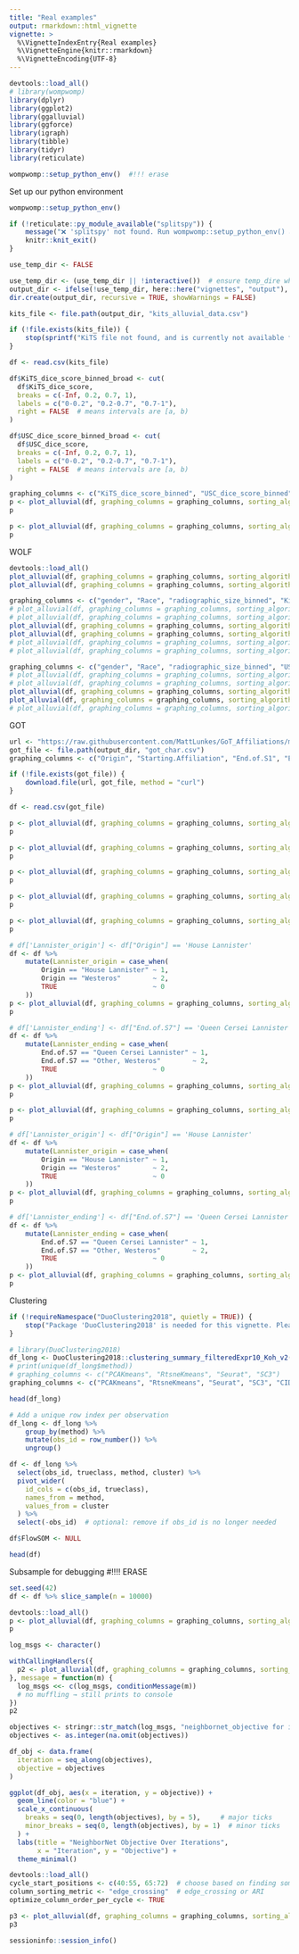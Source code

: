 ```yaml
---
title: "Real examples"
output: rmarkdown::html_vignette
vignette: >
  %\VignetteIndexEntry{Real examples}
  %\VignetteEngine{knitr::rmarkdown}
  %\VignetteEncoding{UTF-8}
---
```


```r
devtools::load_all()
# library(wompwomp)
library(dplyr)
library(ggplot2)
library(ggalluvial)
library(ggforce)
library(igraph)
library(tibble)
library(tidyr)
library(reticulate)

wompwomp::setup_python_env()  #!!! erase
```

Set up our python environment
```r
wompwomp::setup_python_env()
```

```r
if (!reticulate::py_module_available("splitspy")) {
    message("❌ 'splitspy' not found. Run wompwomp::setup_python_env() and restart R.")
    knitr::knit_exit()
}
```

```r
use_temp_dir <- FALSE

use_temp_dir <- (use_temp_dir || !interactive())  # ensure temp_dire when non-interactive always
output_dir <- ifelse(!use_temp_dir, here::here("vignettes", "output"), file.path(tempdir(), "vignette_output"))
dir.create(output_dir, recursive = TRUE, showWarnings = FALSE)
```

```r
kits_file <- file.path(output_dir, "kits_alluvial_data.csv")

if (!file.exists(kits_file)) {
    stop(sprintf("KiTS file not found, and is currently not available for download. Please place the file in '%s'", kits_file))
}

df <- read.csv(kits_file)

df$KiTS_dice_score_binned_broad <- cut(
  df$KiTS_dice_score,
  breaks = c(-Inf, 0.2, 0.7, 1),
  labels = c("0-0.2", "0.2-0.7", "0.7-1"),
  right = FALSE  # means intervals are [a, b)
)

df$USC_dice_score_binned_broad <- cut(
  df$USC_dice_score,
  breaks = c(-Inf, 0.2, 0.7, 1),
  labels = c("0-0.2", "0.2-0.7", "0.7-1"),
  right = FALSE  # means intervals are [a, b)
)
```

```r
graphing_columns <- c("KiTS_dice_score_binned", "USC_dice_score_binned")
p <- plot_alluvial(df, graphing_columns = graphing_columns, sorting_algorithm = "None", color_bands=TRUE, verbose=TRUE, output_plot_path = file.path(output_dir, "Segmentation_unsorted.pdf"), min_text = 0.01, save_height = 24, save_width = 24)
p
```

```r
p <- plot_alluvial(df, graphing_columns = graphing_columns, sorting_algorithm = "neighbornet", color_bands=TRUE, verbose=TRUE, output_plot_path = file.path(output_dir, "Segmentation_NN.pdf"), min_text = 0.01, save_height = 24, save_width = 24)
p
```

WOLF
```r
devtools::load_all()
plot_alluvial(df, graphing_columns = graphing_columns, sorting_algorithm = "greedy_WOLF", fixed_column = "KiTS_dice_score_binned", color_bands=TRUE, verbose=TRUE, random_initializations=3)
plot_alluvial(df, graphing_columns = graphing_columns, sorting_algorithm = "greedy_WBLF", color_bands=TRUE, verbose=TRUE, random_initializations = 3)
```



```r
graphing_columns <- c("gender", "Race", "radiographic_size_binned", "KiTS_dice_score_binned_broad")
# plot_alluvial(df, graphing_columns = graphing_columns, sorting_algorithm = "None", color_bands=TRUE, output_plot_path = file.path(output_dir, "Segmentation_stratified_KiTS_unsorted.pdf"), min_text = 0.01, save_height = 24, save_width = 24)
# plot_alluvial(df, graphing_columns = graphing_columns, sorting_algorithm = "neighbornet", color_bands=TRUE, output_plot_path = file.path(output_dir, "Segmentation_stratified_KiTS_NN.pdf"), min_text = 0.01, save_height = 24, save_width = 24, optimize_column_order = FALSE)
plot_alluvial(df, graphing_columns = graphing_columns, sorting_algorithm = "None", color_bands=TRUE, output_plot_path = file.path(output_dir, "Segmentation_stratified_KiTS_unsorted_colored_dice.pdf"), min_text = 0.01, save_height = 24, save_width = 24, color_band_list = c("#009E73", "#D55E00", "#56B4E9"), color_band_column = 'KiTS_dice_score_binned_broad', optimize_column_order = FALSE, verbose = TRUE)
plot_alluvial(df, graphing_columns = graphing_columns, sorting_algorithm = "neighbornet", color_bands=TRUE, output_plot_path = file.path(output_dir, "Segmentation_stratified_KiTS_NN_colored_dice.pdf"), color_band_list = c("#009E73", "#56B4E9", "#D55E00"), color_band_column = 'KiTS_dice_score_binned_broad', min_text = 0.01, save_height = 24, save_width = 24, optimize_column_order = FALSE, verbose = TRUE)
# plot_alluvial(df, graphing_columns = graphing_columns, sorting_algorithm = "neighbornet", color_bands=TRUE, output_plot_path = file.path(output_dir, "Segmentation_stratified_KiTS_NN_colored_ethnicity.pdf"), color_band_list = c("#009E73", "#F0E442", "#56B4E9", "#0072B2", "#E69F00", "#D55E00"), color_band_column = 'Race', min_text = 0.01, save_height = 24, save_width = 24, optimize_column_order = FALSE)
# plot_alluvial(df, graphing_columns = graphing_columns, sorting_algorithm = "neighbornet", color_bands=TRUE, output_plot_path = file.path(output_dir, "Segmentation_stratified_KiTS_NN_colored_size.pdf"), color_band_list = c("#009E73", "#D55E00", "green", "#E69F00", "#56B4E9"), color_band_column = 'radiographic_size_binned', min_text = 0.01, save_height = 24, save_width = 24, optimize_column_order = FALSE)
```

```r
graphing_columns <- c("gender", "Race", "radiographic_size_binned", "USC_dice_score_binned_broad")
# plot_alluvial(df, graphing_columns = graphing_columns, sorting_algorithm = "None", color_bands=TRUE, output_plot_path = file.path(output_dir, "Segmentation_stratified_USC_unsorted.pdf"), min_text = 0.01, save_height = 24, save_width = 24)
# plot_alluvial(df, graphing_columns = graphing_columns, sorting_algorithm = "neighbornet", color_bands=TRUE, output_plot_path = file.path(output_dir, "Segmentation_stratified_USC_NN.pdf"), min_text = 0.01, save_height = 24, save_width = 24, optimize_column_order = FALSE)
plot_alluvial(df, graphing_columns = graphing_columns, sorting_algorithm = "None", color_bands=TRUE, output_plot_path = file.path(output_dir, "Segmentation_stratified_USC_unsorted_colored_dice.pdf"), color_band_list = c("#D55E00", "#009E73", "#56B4E9"), color_band_column = 'USC_dice_score_binned_broad', min_text = 0.01, save_height = 24, save_width = 24, optimize_column_order = FALSE, verbose = TRUE)
plot_alluvial(df, graphing_columns = graphing_columns, sorting_algorithm = "neighbornet", color_bands=TRUE, output_plot_path = file.path(output_dir, "Segmentation_stratified_USC_NN_colored_dice.pdf"), color_band_list = c("#56B4E9", "#0072B2", "#D55E00"), color_band_column = 'USC_dice_score_binned_broad', min_text = 0.01, save_height = 24, save_width = 24, optimize_column_order = FALSE, verbose = TRUE)
# plot_alluvial(df, graphing_columns = graphing_columns, sorting_algorithm = "neighbornet", color_bands=TRUE, output_plot_path = file.path(output_dir, "Segmentation_stratified_USC_NN_colored_ethnicity.pdf"), color_band_list = c("#0072B2", "#009E73", "#56B4E9", "#F0E442", "#E69F00", "#D55E00"), color_band_column = 'Race', min_text = 0.01, save_height = 24, save_width = 24, optimize_column_order = FALSE)
```




GOT
```r
url <- "https://raw.githubusercontent.com/MattLunkes/GoT_Affiliations/master/got_char.csv"
got_file <- file.path(output_dir, "got_char.csv")
graphing_columns <- c("Origin", "Starting.Affiliation", "End.of.S1", "End.of.S2", "End.of.S3", "End.of.S4", "End.of.S5", "End.of.S6", "End.of.S7")

if (!file.exists(got_file)) {
    download.file(url, got_file, method = "curl")
}

df <- read.csv(got_file)
```

```r
p <- plot_alluvial(df, graphing_columns = graphing_columns, sorting_algorithm = "None", default_sorting = "alphabetical", color_bands=FALSE, verbose=TRUE, output_plot_path=file.path(output_dir, "GoT_unsorted_alphabetical.pdf"), min_text = 0.01, save_height = 24, save_width = 24)
p

p <- plot_alluvial(df, graphing_columns = graphing_columns, sorting_algorithm = "None", default_sorting = "reverse_alphabetical", color_bands=FALSE, verbose=TRUE, output_plot_path=file.path(output_dir, "GoT_unsorted_reverse_alphabetical.pdf"), min_text = 0.01, save_height = 24, save_width = 24)
p

p <- plot_alluvial(df, graphing_columns = graphing_columns, sorting_algorithm = "None", default_sorting = "increasing", color_bands=FALSE, verbose=TRUE, output_plot_path=file.path(output_dir, "GoT_unsorted_increasing.pdf"), min_text = 0.01, save_height = 24, save_width = 24)
p

p <- plot_alluvial(df, graphing_columns = graphing_columns, sorting_algorithm = "None", default_sorting = "decreasing", color_bands=FALSE, verbose=TRUE, output_plot_path=file.path(output_dir, "GoT_unsorted_decreasing.pdf"), min_text = 0.01, save_height = 24, save_width = 24)
p
```

```r
p <- plot_alluvial(df, graphing_columns = graphing_columns, sorting_algorithm = "random", color_bands=FALSE, verbose=TRUE, output_plot_path=file.path(output_dir, "GoT_random.pdf"), min_text = 0.01, save_height = 24, save_width = 24)
p

# df['Lannister_origin'] <- df["Origin"] == 'House Lannister'
df <- df %>%
    mutate(Lannister_origin = case_when(
        Origin == "House Lannister" ~ 1,
        Origin == "Westeros"        ~ 2,
        TRUE                        ~ 0
    ))
p <- plot_alluvial(df, graphing_columns = graphing_columns, sorting_algorithm = "random", optimize_column_order=FALSE, color_boxes=FALSE, color_bands=TRUE, min_text = 0.01, verbose=FALSE, color_band_list = c("grey", "#D55E00", "#56B4E9"), color_band_column = 'Lannister_origin', output_plot_path = file.path(output_dir, "GoT_random_lannister_origin.pdf"), save_height = 24, save_width = 24)
p

# df['Lannister_ending'] <- df["End.of.S7"] == 'Queen Cersei Lannister'
df <- df %>%
    mutate(Lannister_ending = case_when(
        End.of.S7 == "Queen Cersei Lannister" ~ 1,
        End.of.S7 == "Other, Westeros"        ~ 2,
        TRUE                        ~ 0
    ))
p <- plot_alluvial(df, graphing_columns = graphing_columns, sorting_algorithm = "random", optimize_column_order=FALSE, color_boxes=FALSE, color_bands=TRUE, min_text = 0.01, verbose=FALSE, color_band_list = c("grey", "#D55E00", "#56B4E9"), color_band_column = 'Lannister_ending', output_plot_path = file.path(output_dir, "GoT_random_lannister_ending.pdf"), save_height = 24, save_width = 24)
p
```

```r
p <- plot_alluvial(df, graphing_columns = graphing_columns, sorting_algorithm = "neighbornet", optimize_column_order=FALSE, color_bands=FALSE, min_text = 0.01, verbose=TRUE, output_plot_path=file.path(output_dir, "GoT_NN.pdf"), save_height = 24, save_width = 24)
p

# df['Lannister_origin'] <- df["Origin"] == 'House Lannister'
df <- df %>%
    mutate(Lannister_origin = case_when(
        Origin == "House Lannister" ~ 1,
        Origin == "Westeros"        ~ 2,
        TRUE                        ~ 0
    ))
p <- plot_alluvial(df, graphing_columns = graphing_columns, sorting_algorithm = "neighbornet", optimize_column_order=FALSE, color_boxes=FALSE, color_bands=TRUE, min_text = 0.01, verbose=TRUE, color_band_list = c("grey", "#D55E00", "#56B4E9"), color_band_column = 'Lannister_origin', output_plot_path = file.path(output_dir, "GoT_NN_lannister_origin.pdf"), save_height = 24, save_width = 24)
p

# df['Lannister_ending'] <- df["End.of.S7"] == 'Queen Cersei Lannister'
df <- df %>%
    mutate(Lannister_ending = case_when(
        End.of.S7 == "Queen Cersei Lannister" ~ 1,
        End.of.S7 == "Other, Westeros"        ~ 2,
        TRUE                        ~ 0
    ))
p <- plot_alluvial(df, graphing_columns = graphing_columns, sorting_algorithm = "neighbornet", optimize_column_order=FALSE, color_boxes=FALSE, color_bands=TRUE, min_text = 0.01, verbose=TRUE, color_band_list = c("grey", "#D55E00", "#56B4E9"), color_band_column = 'Lannister_ending', output_plot_path = file.path(output_dir, "GoT_NN_lannister_ending.pdf"), save_height = 24, save_width = 24)
p
```


Clustering
```r
if (!requireNamespace("DuoClustering2018", quietly = TRUE)) {
    stop("Package 'DuoClustering2018' is needed for this vignette. Please install it with BiocManager::install('DuoClustering2018').")
}
```

```r
# library(DuoClustering2018)
df_long <- DuoClustering2018::clustering_summary_filteredExpr10_Koh_v2()
# print(unique(df_long$method))
# graphing_columns <- c("PCAKmeans", "RtsneKmeans", "Seurat", "SC3")
graphing_columns <- c("PCAKmeans", "RtsneKmeans", "Seurat", "SC3", "CIDR", "PCAHC", "SC3svm", "pcaReduce", "TSCAN", "ascend", "SAFE", "monocle", "RaceID2")  # FlowSOM has no data

head(df_long)
```

```r
# Add a unique row index per observation
df_long <- df_long %>%
    group_by(method) %>%
    mutate(obs_id = row_number()) %>%
    ungroup()

df <- df_long %>%
  select(obs_id, trueclass, method, cluster) %>%
  pivot_wider(
    id_cols = c(obs_id, trueclass),
    names_from = method,
    values_from = cluster
  ) %>%
  select(-obs_id)  # optional: remove if obs_id is no longer needed

df$FlowSOM <- NULL

head(df)
```

Subsample for debugging  #!!!! ERASE
```r
set.seed(42)
df <- df %>% slice_sample(n = 10000)
```

```r
devtools::load_all()
p <- plot_alluvial(df, graphing_columns = graphing_columns, sorting_algorithm = "random", color_bands=FALSE, verbose=TRUE, output_plot_path=file.path(output_dir, "clustering_random.pdf"), min_text = 0.01, save_height = 24, save_width = 24, rasterise_alluvia = FALSE, dpi = 50, color_band_list = c("#D55E00", "#56B4E9", "#009E73", "#F0E442", "#0072B2", "#E69F00", "#CC79A7", "#666666", "#AD7700"), color_band_column = 'trueclass')
p
```

```r
log_msgs <- character()

withCallingHandlers({
  p2 <- plot_alluvial(df, graphing_columns = graphing_columns, sorting_algorithm = "neighbornet", color_bands=FALSE, verbose=TRUE, optimize_column_order = FALSE, output_plot_path=file.path(output_dir, "clustering_NN.pdf"), min_text = 0.01, save_height = 24, save_width = 24, rasterise_alluvia = FALSE, dpi = 50, color_band_list = c("#D55E00", "#56B4E9", "#009E73", "#F0E442", "#0072B2", "#E69F00", "#CC79A7", "#666666", "#AD7700"), color_band_column = 'trueclass')
}, message = function(m) {
  log_msgs <<- c(log_msgs, conditionMessage(m))
  # no muffling → still prints to console
})
p2
```

```r
objectives <- stringr::str_match(log_msgs, "neighbornet_objective for iteration \\d+ = (\\d+)")[, 2]
objectives <- as.integer(na.omit(objectives))

df_obj <- data.frame(
  iteration = seq_along(objectives),
  objective = objectives
)

ggplot(df_obj, aes(x = iteration, y = objective)) +
  geom_line(color = "blue") +
  scale_x_continuous(
    breaks = seq(0, length(objectives), by = 5),     # major ticks
    minor_breaks = seq(0, length(objectives), by = 1)  # minor ticks
  ) +
  labs(title = "NeighborNet Objective Over Iterations",
       x = "Iteration", y = "Objective") +
  theme_minimal()
```


```r
devtools::load_all()
cycle_start_positions <- c(40:55, 65:72)  # choose based on finding some local optima above
column_sorting_metric <- "edge_crossing"  # edge_crossing or ARI
optimize_column_order_per_cycle <- TRUE

p3 <- plot_alluvial(df, graphing_columns = graphing_columns, sorting_algorithm = "neighbornet", color_bands=FALSE, verbose=TRUE, optimize_column_order = TRUE, optimize_column_order_per_cycle = optimize_column_order_per_cycle, output_plot_path=file.path(output_dir, "clustering_NN_optimized_columns.pdf"), min_text = 0.01, save_height = 24, save_width = 24, rasterise_alluvia = FALSE, dpi = 50, color_band_list = c("#D55E00", "#56B4E9", "#009E73", "#F0E442", "#0072B2", "#E69F00", "#CC79A7", "#666666", "#AD7700"), color_band_column = 'trueclass', cycle_start_positions = cycle_start_positions, column_sorting_metric = column_sorting_metric)
p3
```




```r
sessioninfo::session_info()
```
